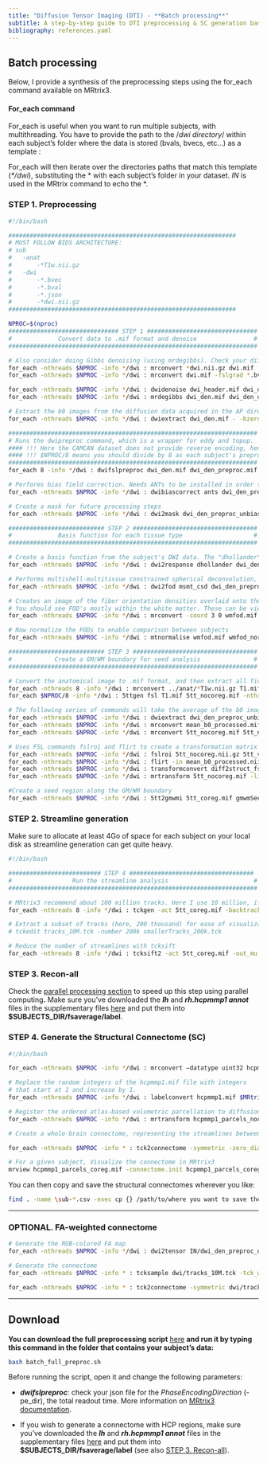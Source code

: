 ```yaml
---
title: "Diffusion Tensor Imaging (DTI) - **Batch processing**"
subtitle: A step-by-step guide to DTI preprocessing & SC generation based on MRtrix3
bibliography: references.yaml
---
```


## Batch processing

Below, I provide a synthesis of the preprocessing steps using the for_each command available on MRtrix3.

#### For_each command

For_each is useful when you want to run multiple subjects, with multithreading. You have to provide the path to the /*dwi directory*/ within each subject's folder where the data is stored (bvals, bvecs, etc...) as a template :

For_each will then iterate over the directories paths that match this template (*\*/dwi*), substituting the \* with each subject's folder in your dataset. *IN* is used in the MRtrix command to echo the \*.

### STEP 1. Preprocessing

``` bash
#!/bin/bash

################################################################
# MUST FOLLOW BIDS ARCHITECTURE:
# sub
# 	-anat
# 	 	-*T1w.nii.gz
# 	-dwi
# 	 	-*.bvec
# 	 	-*.bval
# 	 	-*.json
# 	 	-*dwi.nii.gz
################################################################

NPROC=$(nproc)
############################### STEP 1 ###############################
#             Convert data to .mif format and denoise                #
######################################################################

# Also consider doing Gibbs denoising (using mrdegibbs). Check your diffusion data for ringing artifacts before deciding whether to use it
for_each -nthreads $NPROC -info */dwi : mrconvert *dwi.nii.gz dwi.mif 
for_each -nthreads $NPROC -info */dwi : mrconvert dwi.mif -fslgrad *.bvec *.bval dwi_header.mif 

for_each -nthreads $NPROC -info */dwi : dwidenoise dwi_header.mif dwi_den.mif -noise noise.mif 
for_each -nthreads $NPROC -info */dwi : mrdegibbs dwi_den.mif dwi_den_unr.mif 

# Extract the b0 images from the diffusion data acquired in the AP direction
for_each -nthreads $NPROC -info */dwi : dwiextract dwi_den.mif - -bzero \| mrmath - mean mean_b0_AP.mif -axis 3 

######################################################################
# Runs the dwipreproc command, which is a wrapper for eddy and topup.
#### !!! Here the CAMCAN dataset does not provide reverse encoding, hence -rpe_none !!! ####
#### !!! $NPROC/8 means you should divide by 8 as each subject's preprocessing will be performed by 8 threads already (see at the end of the line) #### !!!
######################################################################
for_each 8 -info */dwi : dwifslpreproc dwi_den.mif dwi_den_preproc.mif -pe_dir AP -rpe_none -readout_time 0.0342002 -eddy_options " --slm=linear --data_is_shelled"  -nthreads 8

# Performs bias field correction. Needs ANTs to be installed in order to use the "ants" option (use "fsl" otherwise)
for_each -nthreads $NPROC -info */dwi : dwibiascorrect ants dwi_den_preproc.mif dwi_den_preproc_unbiased.mif -bias bias.mif 

# Create a mask for future processing steps
for_each -nthreads $NPROC -info */dwi : dwi2mask dwi_den_preproc_unbiased.mif mask.mif 

########################### STEP 2 ###################################
#             Basis function for each tissue type                    #
######################################################################

# Create a basis function from the subject's DWI data. The "dhollander" function is best used for multi-shell acquisitions; it will estimate different basis functions for each tissue type. For single-shell acquisition, use the "tournier" function instead
for_each -nthreads $NPROC -info */dwi : dwi2response dhollander dwi_den_preproc_unbiased.mif wm.txt gm.txt csf.txt -voxels voxels.mif 

# Performs multishell-multitissue constrained spherical deconvolution, using the basis functions estimated above
for_each -nthreads $NPROC -info */dwi : dwi2fod msmt_csd dwi_den_preproc_unbiased.mif -mask mask.mif wm.txt wmfod.mif gm.txt gmfod.mif csf.txt csffod.mif 

# Creates an image of the fiber orientation densities overlaid onto the estimated tissues (Blue=WM; Green=GM; Red=CSF)
# You should see FOD's mostly within the white matter. These can be viewed later with the command "mrview vf.mif -odf.load_sh wmfod.mif"
for_each -nthreads $NPROC -info */dwi : mrconvert -coord 3 0 wmfod.mif - \| mrcat csffod.mif gmfod.mif - vf.mif 

# Now normalize the FODs to enable comparison between subjects
for_each -nthreads $NPROC -info */dwi : mtnormalise wmfod.mif wmfod_norm.mif gmfod.mif gmfod_norm.mif csffod.mif csffod_norm.mif -mask mask.mif 

########################### STEP 3 ###################################
#            Create a GM/WM boundary for seed analysis               #
######################################################################

# Convert the anatomical image to .mif format, and then extract all five tissue catagories (1=GM; 2=Subcortical GM; 3=WM; 4=CSF; 5=Pathological tissue)
for_each -nthreads 8 -info */dwi : mrconvert ../anat/*T1w.nii.gz T1.mif 
for_each $NPROC/8 -info */dwi : 5ttgen fsl T1.mif 5tt_nocoreg.mif -nthreads 8 

# The following series of commands will take the average of the b0 images (which have the best contrast), convert them and the 5tt image to NIFTI format, and use it for coregistration.
for_each -nthreads $NPROC -info */dwi : dwiextract dwi_den_preproc_unbiased.mif - -bzero \| mrmath - mean mean_b0_processed.mif -axis 3 
for_each -nthreads $NPROC -info */dwi : mrconvert mean_b0_processed.mif mean_b0_processed.nii.gz 
for_each -nthreads $NPROC -info */dwi : mrconvert 5tt_nocoreg.mif 5tt_nocoreg.nii.gz 

# Uses FSL commands fslroi and flirt to create a transformation matrix for regisitration between the tissue map and the b0 images
for_each -nthreads $NPROC -info */dwi : fslroi 5tt_nocoreg.nii.gz 5tt_vol0.nii.gz 0 1 #Extract the first volume of the 5tt dataset (since flirt can only use 3D images, not 4D images)
for_each -nthreads $NPROC -info */dwi : flirt -in mean_b0_processed.nii.gz -ref 5tt_vol0.nii.gz -interp nearestneighbour -dof 6 -omat diff2struct_fsl.mat
for_each -nthreads $NPROC -info */dwi : transformconvert diff2struct_fsl.mat mean_b0_processed.nii.gz 5tt_nocoreg.nii.gz flirt_import diff2struct_mrtrix.txt 
for_each -nthreads $NPROC -info */dwi : mrtransform 5tt_nocoreg.mif -linear diff2struct_mrtrix.txt -inverse 5tt_coreg.mif 

#Create a seed region along the GM/WM boundary
for_each -nthreads $NPROC -info */dwi : 5tt2gmwmi 5tt_coreg.mif gmwmSeed_coreg.mif
```

### STEP 2. Streamline generation

Make sure to allocate at least 4Go of space for each subject on your local disk as streamline generation can get quite heavy.

``` bash
#!/bin/bash

########################## STEP 4 ###################################
#                 Run the streamline analysis                        #
######################################################################

# MRtrix3 recommend about 100 million tracks. Here I use 10 million, if only to save time. Read their papers and then make a decision
for_each -nthreads 8 -info */dwi : tckgen -act 5tt_coreg.mif -backtrack -seed_gmwmi gmwmSeed_coreg.mif -nthreads 8 -maxlength 250 -cutoff 0.06 -select 10000k wmfod_norm.mif tracks_10M.tck 

# Extract a subset of tracks (here, 200 thousand) for ease of visualization
# tckedit tracks_10M.tck -number 200k smallerTracks_200k.tck

# Reduce the number of streamlines with tcksift
for_each -nthreads 8 -info */dwi : tcksift2 -act 5tt_coreg.mif -out_mu sift_mu.txt -out_coeffs sift_coeffs.txt -nthreads 8 tracks_10M.tck wmfod_norm.mif sift_1M.txt 
```

### STEP 3. Recon-all

Check the [parallel processing section](parallel.qmd) to speed up this step using parallel computing**.** Make sure you've downloaded the ***lh*** and ***rh.hcpmmp1 annot*** files in the supplementary files [here](https://osf.io/fkyht/#!) and put them into **\$SUBJECTS_DIR/fsaverage/label**.

### STEP 4. Generate the Structural Connectome (SC)

``` bash
#!/bin/bash

for_each -nthreads $NPROC -info */dwi : mrconvert –datatype uint32 hcpmmp1.mgz  hcpmmp1.mif 

# Replace the random integers of the hcpmmp1.mif file with integers
# that start at 1 and increase by 1.
for_each -nthreads $NPROC -info */dwi : labelconvert hcpmmp1.mif $MRtrix3/share/mrtrix3/labelconvert/hcpmmp1_original.txt $MRtrix3/share/mrtrix3/labelconvert/hcpmmp1_ordered.txt hcpmmp1_parcels_nocoreg.mif 

# Register the ordered atlas-based volumetric parcellation to diffusion space.
for_each -nthreads $NPROC -info */dwi : mrtransform hcpmmp1_parcels_nocoreg.mif –lineardiff2struct_mrtrix.txt –inverse –datatype uint32 hcpmmp1_parcels_coreg.mif 

# Create a whole-brain connectome, representing the streamlines between each parcellation pair in the atlas (in this case, 379x379). The "symmetric" option will make the lower diagonal the same as the upper diagonal, and the "scale_invnodevol" option will scale the connectome by the inverse of the size of the node

for_each -nthreads $NPROC -info * : tck2connectome -symmetric -zero_diagonal -scale_invnodevol -tck_weights_in dwi/sift_1M.txt dwi/tracks_10M.tck dwi/hcpmmp1_parcels_coreg.mif dwi/IN_hcpmmp1_parcels_coreg.csv -out_assignment dwi/assignments_IN_hcpmmp1_parcels_coreg.csv 

# For a given subject, Visualize the connectome in MRtrix3
mrview hcpmmp1_parcels_coreg.mif -connectome.init hcpmmp1_parcels_coreg.mif -connectome.load sub*.csv
```

You can then copy and save the structural connectomes wherever you like:

``` bash
find . -name \sub-*.csv -exec cp {} /path/to/where you want to save the SC \;
```

------------------------------------------------------------------------

### OPTIONAL. FA-weighted connectome

``` bash
# Generate the RGB-colored FA map
for_each -nthreads $NPROC -info */dwi : dwi2tensor IN/dwi_den_preproc_unbiased.mif - \| tensor2metric - -fa - \| mrcalc - -abs IN/FA.mif

# Generate the connectome
for_each -nthreads $NPROC -info * : tcksample dwi/tracks_10M.tck -tck_weights_in dwi/sift_1M.txt dwi/FA.mif dwi/IN_mean_FA_per_streamline.csv -stat_tck mean

for_each -nthreads $NPROC -info * : tck2connectome -symmetric dwi/tracks_10M.tck -tck_weights_in dwi/sift_1M.txt dwi/hcpmmp1_parcels_coreg.mif dwi/IN_mean_FA_connectome.csv -scale_file dwi/IN_mean_FA_per_streamline.csv -stat_edge mean
```

------------------------------------------------------------------------

## Download

**You can download the full preprocessing script** [here](https://github.com/ClementGuichet/clementguichet.github.io/blob/main/content/downloads/batch_full_preproc.sh) **and run it by typing this command in the folder that contains your subject's data:**

``` bash
bash batch_full_preproc.sh
```

Before running the script, open it and change the following parameters:

-   ***dwifslpreproc***: check your json file for the *PhaseEncodingDirection* (-pe_dir), the total readout time. More information on [MRtrix3 documentation](https://www.mrtrix.org/documentation/).

-   If you wish to generate a connectome with HCP regions, make sure you've downloaded the ***lh*** and ***rh.hcpmmp1 annot*** files in the supplementary files [here](https://osf.io/fkyht/#!) and put them into **\$SUBJECTS_DIR/fsaverage/label** (see also [STEP 3. Recon-all]).
